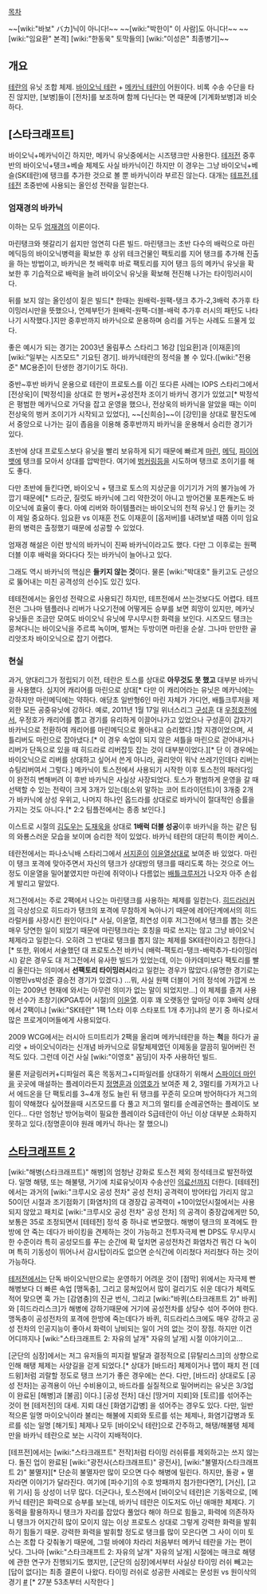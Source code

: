 [[목차]]

~~[wiki:"바보" バカ]닉이 아니다!~~
~~[wiki:"박한이" 이 사람]도 아니다!~~
~~[wiki:"임요환" 본격] [wiki:"한동욱" 토막들의] [wiki:"이성은" 최종병기]~~                                                           
== 개요 ==
[[테란]]의 유닛 조합 체제. [[바이오닉 테란]] + [[메카닉 테란]]이 어원이다.
비록 수송 수단을 타진 않지만, [보병]들이 [전차]를 보조하며 함께 다닌다는 면 때문에 [기계화보병]과 비슷하다.

== [스타크래프트] ==
바이오닉+메카닉이긴 하지만, 메카닉 유닛중에서는 시즈탱크만 사용한다. [[테저전]] 중후반의 바이오닉+탱크+베슬 체제도 사실 바카닉이긴 하지만 이 경우는 그냥 바이오닉+베슬(SK테란)에 탱크를 추가한 것으로 볼 뿐 바카닉이라 부르진 않는다. 대개는 [[테프전]],[[테테전]] 초중반에 사용되는 올인성 전략을 일컫는다.

=== 엄재경의 바카닉 ===
이하는 모두 [[엄재경]]의 이론이다.

마린탱크와 헷갈리기 쉽지만 엄연히 다른 빌드. 마린탱크는 초반 다수의 배럭으로 마린메딕등의 바이오닉병력을 확보한 후 상위 테크건물인 팩토리를 지어 탱크를 추가해 진출을 하는 방법이고, 바카닉은 첫 배럭후 바로 팩토리를 지어 탱크 등의 메카닉 유닛을 확보한 후 기습적으로 배럭을 늘려 바이오닉 유닛을 확보해 전진해 나가는 타이밍러시이다.

뒤를 보지 않는 올인성이 짙은 빌드[* 한때는 원배럭-원팩-탱크 추가-2,3배럭 추가후 타이밍러시만을 뜻했으나, 언제부턴가 원배럭-원팩-더블-배럭 추가후 러시의 패턴도 나타나기 시작했다.]지만 중후반까지 바카닉으로 운용하며 승리를 거두는 사례도 드물게 있다.

좋은 예시가 되는 경기는 2003년 올림푸스 스타리그 16강 [임요환]과 [이재훈]의 [wiki:"일부는 시즈모드" 기요틴 경기]. 바카닉테란의 정석을 볼 수 있다.([wiki:"전용준" MC용준]이 탄생한 경기이기도 하다).

중반~후반 바카닉 운용으로 테란이 프로토스를 이긴 또다른 사례는 IOPS 스타리그에서 [전상욱]이 [박정석]을 상대로 한 벙커+공성전차 조이기 바카닉 경기가 있었고[* 박정석은 평범한 메카닉으로 가닥을 잡고 운영을 했으나, 전상욱의 바카닉을 알았을 때는 이미 전상욱의 벙커 조이기가 시작되고 있었다], ~~[신희승]~~이 [강민]을 상대로 팔진도에서 중앙으로 나가는 길이 좁음을 이용해 중후반까지 바카닉을 운용해서 승리한 경기가 있다.

초반에 상대 프로토스보다 유닛을 빨리 보유하게 되기 때문에 빠르게 [[마린]], [[메딕]], [[파이어뱃]]에 탱크를 모아서 상대를 압박한다. 여기에 [[벙커링]]등을 시도하며 탱크로 조이기를 해도 좋다.

다만 초반에 들킨다면, 바이오닉 + 탱크로 토스의 지상군을 이기기가 거의 불가능에 가깝기 때문에[* 드라군, 질럿도 바카닉에 그리 약한것이 아니고 방어건물 포톤캐논도 바이오닉에 효율이 좋다. 아예 리버와 하이템플러는 바이오닉의 천적 유닛.] 안 들키는 것이 제일 중요하다. 임요환 vs 이재훈 전도 이재훈이 [옵저버]를 내려보낼 때쯤 이미 임요환의 병력은 출정했기 때문에 성공할 수 있었다.

엄재경 해설은 이런 방식의 바카닉이 진짜 바카닉이라고도 했다. 다만 그 이후로는 원팩더블 이후 배럭을 와다다다 짓는 바카닉이 늘어나고 있다.

그래도 역시 바카닉의 핵심은 '''들키지 않는 것'''이다. 물론 [wiki:"박대호" 들키고도 근성으로 뚫어내는 미친 공격성의 선수]도 있긴 있다.

테테전에서는 올인성 전략으로 사용되긴 하지만, 테프전에서 쓰는것보다도 어렵다. 테프전은 그나마 템플러나 리버가 나오기전에 어떻게든 승부를 보면 희망이 있지만, 메카닛 유닛들은 조금만 모여도 바이오닉 유닛에 무시무시한 화력을 보인다. 시즈모드 탱크는 뭉쳐다니는 바이오닉을 주르륵 녹이며, 벌쳐는 두방이면 마린을 순살. 그나마 만만한 골리앗조차 바이오닉으로 잡기 어렵다.

=== 현실 ===

과거, 양대리그가 정립되기 이전, 테란은 토스를 상대로 '''아무것도 못 했고''' 대부분 바카닉을 사용했다. 심지어 캐리어를 마린으로 상대[* 다만 이 캐리어라는 유닛은 메카닉에는 강하지만 마린메딕에는 약하다. 애당초 일반형6인 마린 자체가 가디언, 배틀크루저을 제외한 모든 공중유닛에 강하다. 예로, 2011년 1월 17일 위너스리그 [[구성훈]] 대 [[우정호]]전에서, 우정호가 캐리어를 뽑고 경기를 유리하게 이끌어나가고 있었으나 구성훈이 갑자기 바카닉으로 전환하여 캐리어를 마린메딕으로 몰아내고 승리했다.]할 지경이었으며, 셔틀리버도 마린으로 잡아냈다.[* 이 경우 속업이 되지 않은 셔틀을 마린으로 걷어내거나 리버가 단독으로 있을 때 히드라로 리버잡듯 잡는 것이 대부분이었다.][* 단 이 경우에는 바이오닉으로 리버를 상대하고 싶어서 쓴게 아니라, 골리앗이 워낙 쓰레기인데다 리버는 슈팅리버여서 그렇다.] 메카닉이 토스전에서 사용되기 시작한 이후 토스전의 패러다임이 완전히 변해버려 이 후반 바카닉은 사실상 사장되었다. 토스가 평범하게 운영을 갈 때 선택할 수 있는 전략이 크게 3개가 있는데(소위 말하는 코어 트라이던트)이 3개중 2개가 바카닉에 상성 우위고, 나머지 하나인 옵드라를 상대로로 바카닉이 절대적인 승률을 가지는 것도 아니다.[* 2:2 팀플전에서는 종종 보인다.]

이스트로 시절의 [[김도우]]는 [[도재욱]]을 상대로 '''1배럭 더블 성공'''이후 바카닉을 하는 같은 팀의 와룡스러운 모습을 보이며 승리한 적이 있었다. 바카닉 테란의 대단히 특이한 케이스.

테란전에서는 파나소닉배 스타리그에서 [[서지훈]]이 [[이윤열]]상대로 보여준 바 있었다. 마린이 탱크 포격에 맞아주면서 자신의 탱크가 상대방의 탱크를 때리도록 하는 것으로 어느정도 이윤열을 밀어붙였지만 마린에 쥐약이나 다름없는 [[배틀크루저]]가 나오자 아주 손쉽게 발리고 말았다.

저그전에서는 주로 2팩에서 나오는 마린탱크를 사용하는 체제를 일컫는다. [[히드라러커]]의 극상성으로 히드라가 탱크의 포격에 무참하게 녹아나기 때문에 레어단계에서의 히드라럴커를 사장시킨 원인이다.[* 사실, 이윤열, 최연성 이후 저그전에서 탱크를 뽑는 것은 매우 당연한 일이 되었기 때문에 마린탱크라는 호칭을 따로 쓰지는 않고 그냥 바이오닉 체제라고 일컫는다. 오히려 그 반대로 탱크를 뽑지 않는 체제를 SK테란이라고 칭한다.][* 또한, 위에서 서술했던 대 프로토스전 바카닉 (배럭-팩토리-탱크-배럭추가-타이밍러시) 같은 경우도 대 저그전에서 유사한 빌드가 있었는데, 이는 아카데미보다 팩토리를 빨리 올린다는 의미에서 '''선팩토리 타이밍러시'''라고 일컫는 경우가 많았다.(유명한 경기로는 이병민vs박성준 결승전 경기가 있겠다.) ...뭐, 사실 원팩 더블이 거의 정석에 가깝게 쓰이는 2009년 현재에 와서는 아무런 의미가 없는 말이 되었지만...] 이 체제를 즐겨 사용한 선수가 초창기(KPGA투어 시절)의 [[이윤열]]. 이후 꽤 오랫동안 앞마당 이후 3배럭 상태에서 2팩이냐 [wiki:"SK테란" 1팩 1스타 이후 스타포트 1개 추가]냐의 분기 중 하나로서 많은 프로게이머들에게 사용되었다. 

2009 WCG에서는 러시아 드미트리가 2팩을 올리며 메카닉테란을 하는 '''척'''을 하다가 골리앗 + 바이오닉이라는 신개념 바카닉으로 뮤탈체제였던 이제동을 깔끔히 밀어버린 전적도 있다. 그런데 이건 사실 [wiki:"이영호" 꼼딩]이 자주 사용하던 빌드. 

물론 저글링러커+디파일러 혹은 목동저그+디파일러를 상대하기 위해서 [[스파이더 마인]]을 곳곳에 매설하는 플레이라든지 [[정명훈]]과 [[이영호]]가 보여준 제 2, 3멀티를 가져가고 나서 에드온을 단 팩토리를 3~4개 정도 늘린 뒤 탱크를 꾸준히 모으며 방어하다가 저그의 힘이 약해졌다 싶어졌을때 시즈모드를 다 풀고 저그의 멀티를 순례공연하는 플레이도 보인다... 다만 엄청난 방어능력이 필요한 플레이라 S급테란이 아닌 이상 대부분 소화하지 못하고 있다.(정명훈이야 원래 메카닉 하나는 잘 했으니)




== [[스타크래프트 2]] ==

[wiki:"해병(스타크래프트)" 해병]의 엄청난 강화로 토스전 제외 정석테크로 발전하였다. 일명 해탱, 또는 해불탱, 거기에 치료유닛이자 수송선인 [[의료선]]까지 더한다. [테테전]에서는 과거의 [wiki:"크루시오 공성 전차" 공성 전차] 공격력이 방어타입 가리지 않고 50이던 시절과 조기점화기 [화염차]의 대 경장갑 공격력이 +10이었던시절에서는 사용되지 않았고  패치로 [wiki:"크루시오 공성 전차" 공성 전차] 의 공격이 중장갑에게만 50, 보통은 35로 조정되면서 [테테전] 정석 중 하나로 변모했다. 해병이 탱크의 포격에도 한 방에 안 죽는 데다가 바이킹을 견제하는 것이 가능하고 전투자극제 빤 DPS도 무시무시한 수준이라 특히 공성모드를 푸는 순간에 확 덮치면 공성전차건 화염차건 뭐건 다 녹이며 특히 기동성이 뛰어나서 감시탑이라도 없으면 순식간에 이리쳤다 저리쳤다 하는 것이 가능하다.

[[테저전]]에서는 단독 바이오닉만으로는 운영하기 어려운 것이 [점막] 위에서는 자극제 빤 해병보다 더 빠른 속업 [맹독충], 그리고 뭉쳐있어서 많이 걸리기도 쉬운 데다가 체력도 적어 맞으면 훅 가는 [감염충]의 진균 번식, 그리고 [wiki:"바퀴(스타크래프트 2)" 바퀴]와 [히드라리스크]가 해병에 강하기때문에 거기에 공성전차를 상당수 섞어 주어야 한다. 맹독충이 공성전차의 포격에 한방에 죽는데다가 바퀴, 히드라리스크에도 매우 강하고 공성 전차의 인공지능이 좋아서 화력이 낭비되는 일이 거의 없는 것이 장점. 하지만 이건 어디까지나 [wiki:"스타크래프트 2: 자유의 날개" 자유의 날개] 시절 이야기이고...

[군단의 심장]에서는 저그 유저들의 피지컬 발달과 결정적으로 [뮤탈리스크]의 상향으로 인해 해탱 체제는 사양길을 걷게 되었다.[* 상대가 [바드라] 체제이거나 맵이 패치 전 [데드윙]처럼 괴랄할 정도로 탱크 쓰기가 좋은 경우에는 쓴다. 다만, [바드라] 상대로도 [공성 전차]는 공격용이 아닌 수비용이고, 바드라를 실질적으로 밀어버리는 유닛은 3/3업이 완료된 [해병]과 [불곰] 이다.] [공성 전차] 대신 [땅거미 지뢰]와 [토르]를 섞어주는 것이 현 [테저전]의 대세. 지뢰 대신 [화염기갑병] 을 섞어주는 경우도 있다. 다만, 일반적으론 일명 마이오닉이라 불리는 해불에 지뢰와 토르를 섞는 체제나, 화염기갑병과 토르를 섞는 일명 [해기토] 체제나 모두 [바이오닉 테란]으로 간주하고, 해탱/해불탱 체제만을 바카닉 테란으로 보는 시각이 지배적이다.

[테프전]에서는 [wiki:"스타크래프트" 전작]처럼 타이밍 러쉬류를 제외하고는 쓰지 않는다.
돌진 업이 완료된 [wiki:"광전사(스타크래프트)" 광전사], [wiki:"불멸자(스타크래프트 2)" 불멸자][* 단순히 불멸자만 많이 모으면 다수 해병에 밀린다. 하지만, 돌광 + 멸자라면 이야기가 달라진다. 여기에 [파수기]의 수호 방패까지 첨가한다면?], [거신], [고위 기사] 등 상성이 너무 많다. 더군다나, 토스전에서 [바이오닉 테란]은 기동력으로, [메카닉 테란]은 화력으로 승부를 보는데, 바카닉 테란은 이도저도 아닌 애매한 체제다. 기동력을 활용하자니 탱크가 자리를 잡았다 풀었다 해야 하므로 힘들고, 화력에 의존하자니 탱크가 어지간히 많이 모이지 않는 이상 프로토스 상대로 그렇게 강력한 화력을 발휘하기 힘들기 때문. 강력한 화력을 발휘할 정도로 탱크를 많이 모은다면 그 사이 이미 토스는 조합 다 갖춰놓기 때문에, 그럴 바에야 차라리 처음부터 메카닉 테란을 가는 편이 낫다. 그나마 [wiki:"스타크래프트 2: 자유의 날개" 자유의 날개] 시절에는 매크로 해탱에 관한 연구가 진행되기도 했지만, [군단의 심장]에서부터 사실상 타이밍 러쉬 빼고는 [답이 없다]는 최종 결론이 나왔다. 타이밍 러쉬로 성공한 사례로는 문성원 vs 원이삭의 경기 [https://www.youtube.com/watch?v=E-OsFN75IHw #] [* 27분 53초부터 시작한다 ]
